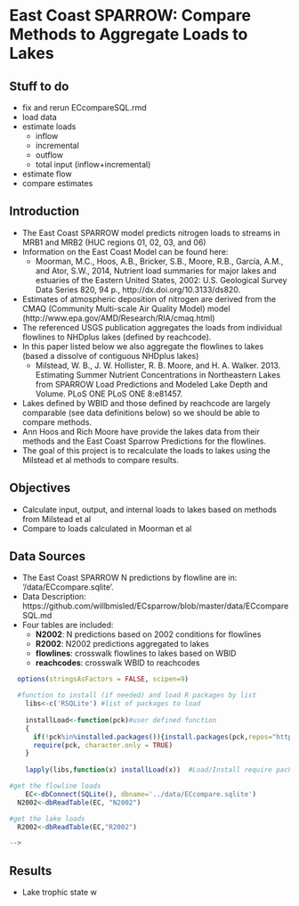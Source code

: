 East Coast SPARROW: Compare Methods to Aggregate Loads to Lakes
========================================================
Stuff to do 
-------------------------
* fix and rerun ECcompareSQL.rmd
* load data
* estimate loads
  * inflow
  * incremental
  * outflow
  * total input (inflow+incremental)
* estimate flow
* compare estimates

<!---
use these command instead of the knit icon if you want the data and work loaded into the R workspace
First make sure you are in the analysis directory: 
  setwd('analysis')
  library(knitr)
  knit('compareMethods.rmd')
  
Some useful RSQLite commands
#setwd('..')
      EC<-dbConnect(SQLite(), dbname='../data/ECcompare.sqlite')
      dbListTables(EC)                         # List the tables in the database
      dbListFields(EC, "R2002m1")               # List the columns in a table
      dbReadTable(EC, "R2002m2")                # Display the data in a table method1
      dbGetQuery(EC, "SELECT * from R2020m1")   # Display the data in a table method2
-->

Introduction
-------------------------
* The East Coast SPARROW model predicts nitrogen loads to streams in MRB1 and MRB2 (HUC regions 01, 02, 03, and 06)
* Information on the East Coast Model can be found here:
  * Moorman, M.C., Hoos, A.B., Bricker, S.B., Moore, R.B., García, A.M., and Ator, S.W., 2014, Nutrient load summaries for major lakes and estuaries of the Eastern United States, 2002: U.S. Geological Survey Data Series 820, 94 p.,  http://dx.doi.org/10.3133/ds820.
* Estimates of atmospheric deposition of nitrogen are derived from the CMAQ (Community Multi-scale Air Quality Model) model (http://www.epa.gov/AMD/Research/RIA/cmaq.html)
* The referenced USGS publication aggregates the loads from individual flowlines to NHDplus lakes (defined by reachcode).
* In this paper listed below we also aggregate the flowlines to lakes (based a dissolve of contiguous NHDplus lakes)
  * Milstead, W. B., J. W. Hollister, R. B. Moore, and H. A. Walker. 2013. Estimating Summer Nutrient Concentrations in Northeastern Lakes from SPARROW Load Predictions and Modeled Lake Depth and Volume. PLoS ONE PLoS ONE 8:e81457.
* Lakes defined by WBID and those defined by reachcode are largely comparable (see data definitions below) so we should be able to compare methods.
* Ann Hoos and Rich Moore have provide the lakes data from their methods and the East Coast Sparrow Predictions for the flowlines.
* The goal of this project is to recalculate the loads to lakes using the Milstead et al methods to compare results.

Objectives
-------------------------
* Calculate input, output, and internal loads to lakes based on methods from Milstead et al
* Compare to loads calculated in Moorman et al

Data Sources
-------------------------
* The East Coast SPARROW N predictions by flowline are in: '/data/ECcompare.sqlite'. 
* Data Description: https://github.com/willbmisled/ECsparrow/blob/master/data/ECcompareSQL.md
* Four tables are included:
  * **N2002**: N predictions based on 2002 conditions for flowlines
  * **R2002**: N2002 predictions aggregated to lakes
  * **flowlines**: crosswalk flowlines to lakes based on WBID
  * **reachcodes**: crosswalk WBID to reachcodes


```r
  options(stringsAsFactors = FALSE, scipen=9) 

  #function to install (if needed) and load R packages by list
    libs<-c('RSQLite') #list of packages to load
  
    installLoad<-function(pck)#user defined function
    {
      if(!pck%in%installed.packages()){install.packages(pck,repos="http://rweb.quant.ku.edu/cran/")}
      require(pck, character.only = TRUE)
    }
  
    lapply(libs,function(x) installLoad(x))  #Load/Install require packages
```

```r
#get the flowline loads
    EC<-dbConnect(SQLite(), dbname='../data/ECcompare.sqlite')
  N2002<-dbReadTable(EC, "N2002") 

#get the lake loads
  R2002<-dbReadTable(EC,"R2002") 

-->
``` 

Results
-------------------------
* Lake trophic state w
